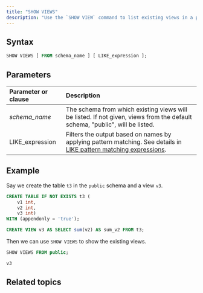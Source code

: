 ```yaml
---
title: "SHOW VIEWS"
description: "Use the `SHOW VIEW` command to list existing views in a particular schema."
---
```


## Syntax

```sql
SHOW VIEWS [ FROM schema_name ] [ LIKE_expression ];
```

## Parameters

| Parameter or clause | Description                                                                                                                                                                               |
| :------------------ | :---------------------------------------------------------------------------------------------------------------------------------------------------------------------------------------- |
| _schema\_name_      | The schema from which existing views will be listed. If not given, views from the default schema, "public", will be listed.                                                               |
| LIKE\_expression    | Filters the output based on names by applying pattern matching. See details in [LIKE pattern matching expressions](/sql/functions/string#like-pattern-matching-expressions). |

## Example

Say we create the table `t3` in the `public` schema and a view `v3`.

```sql
CREATE TABLE IF NOT EXISTS t3 (
    v1 int,
    v2 int,
    v3 int)
WITH (appendonly = 'true');

CREATE VIEW v3 AS SELECT sum(v2) AS sum_v2 FROM t3;
```

Then we can use `SHOW VIEWS` to show the existing views.

```sql
SHOW VIEWS FROM public;
```

```bash
v3
```

## Related topics
<CardGroup>
  <Card
    title="CREATE VIEW"
    icon="circle-plus"
    iconType="solid"
    href="/sql/commands/sql-create-view"
  />
  <Card
    title="SHOW CREATE VIEW"
    icon="eye"
    iconType="solid"
    href="/sql/commands/sql-show-create-view"
  />

</CardGroup>
